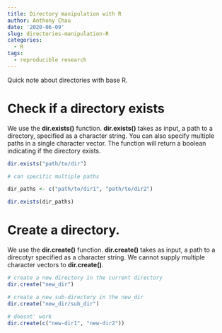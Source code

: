 ```yaml
---
title: Directory manipulation with R
author: Anthony Chau
date: '2020-06-09'
slug: directories-manipulation-R
categories:
  - R
tags:
  - reproducible research
---
```


Quick note about directories with base R. 

# Check if a directory exists

We use the **dir.exists()** function. **dir.exists()** takes as input, a path to a directory, specified as a character string. You can also specify multiple paths in a single character vector. The function will return a boolean indicating if the directory exists.  
```r

dir.exists("path/to/dir")

# can specific multiple paths

dir_paths <- c("path/to/dir1", "path/to/dir2")

dir.exists(dir_paths)


```


# Create a directory.

We use the **dir.create()** function. **dir.create()** takes as input, a path to a direcotyr specified as a character string. We cannot supply multiple character vectors to  **dir.create()**.
```r

# create a new directory in the current directory
dir.create("new_dir")

# create a new sub-directory in the new_dir
dir.create("new_dir/sub_dir")

# doesnt' work
dir.create(c("new-dir1", "new-dir2"))
```

